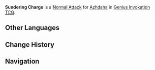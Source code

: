 {{Genius Invokation TCG Skill Infobox
|image      = Sundering Charge Character Card Skill.png
|type       = Normal Attack
|character  = Azhdaha
|element    = Geo
|matching   = 1
|unaligned  = 2
|effect     = Deals 2 {{Color|Physical DMG}}.
|order      = 1
}}
'''Sundering Charge''' is a [[Character Card Normal Attack|Normal Attack]] for [[Azhdaha (Character Card)|Azhdaha]] in [[Genius Invokation TCG]].

==Other Languages==
{{Other Languages
|en      = Sundering Charge
|zhs     = 碎岩冲撞
|zhs_rm  = Suìyán Chōngzhuàng
|zht     = 碎岩衝撞
|zht_rm  = Suìyán Chōngzhuàng
|zh_tl   = Rock-Crushing Impact
|ja      = 砕岩衝撃
|ja_rm   = Saigan Shougeki
|ja_tl   = Rock-Crushing Impact
|ko      = 바위 분쇄 충돌
|ko_rm   = 
|ko_tl   = 
|es      = Choque aplastarrocas
|es_tl   = Rock-Smashing Crash
|fr      = Ruée de concassage
|fr_tl   = Crushing Rush
|ru      = Разбивающий удар
|ru_tl   = Crushing Strike
|th      = Sundering Charge
|vi      = Đá Vỡ Dội Đến
|vi_tl   = 
|de      = Steinschmetternde Welle
|de_tl   = Stone-Smashing Wave
|id      = Sundering Charge
|pt      = Avanço Fragmentado
|pt_tl   = 
|tr      = Parçalayıcı Hücum
|tr_tl   = 
|it      = Carica dispersiva
|it_tl   = 
}}

==Change History==
{{Change History|4.3}}

==Navigation==
{{Genius Invokation TCG Skill Navbox|Azhdaha}}